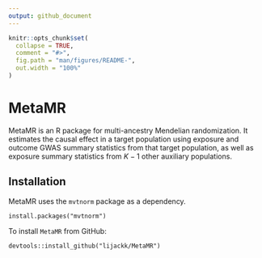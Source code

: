 ```yaml
---
output: github_document
---
```


<!-- README.md is generated from README.Rmd. Please edit that file -->

```r
knitr::opts_chunk$set(
  collapse = TRUE,
  comment = "#>",
  fig.path = "man/figures/README-",
  out.width = "100%"
)
```

# MetaMR

<!-- badges: start -->
<!-- badges: end -->

MetaMR is an R package for multi-ancestry Mendelian randomization. It estimates the causal effect in a target population using exposure and outcome GWAS summary statistics from that target population, as well as exposure summary statistics from $K-1$ other auxiliary populations. 

## Installation

MetaMR uses the `mvtnorm` package as a dependency.

```
install.packages("mvtnorm")
```

To install `MetaMR` from GitHub:
```
devtools::install_github("lijackk/MetaMR")
```
